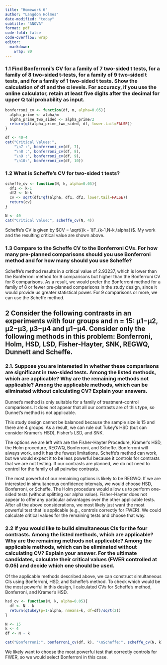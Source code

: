 ```yaml
---
title: "Homework 6"
author: "Langdon Holmes"
date-modified: "today"
subtitle: "ANOVA"
format: pdf
code-fold: false
code-overflow: wrap
editor: 
  markdown: 
    wrap: 80
---
```


### 1.1 Find Bonferroni’s CV for a family of 7 two-sided t tests, for a family of 8 two-sided t-tests, for a family of 9 two-sided t tests, and for a family of 1 two-sided t tests. Show the calculation of df and the α levels. For accuracy, if you use the online calculator, retain at least five digits after the decimal for upper Q tail probability as input.

```r
bonferroni_cv <- function(df, m, alpha=0.05){
  alpha_prime <- alpha/m
  alpha_prime_two_sided <- alpha_prime/2
  return(qt(alpha_prime_two_sided, df, lower.tail=FALSE))
}

df <- 40-4
cat("Critical Values:",
    "\n7 :", bonferroni_cv(df, 7),
    "\n8 :", bonferroni_cv(df, 8),
    "\n9 :", bonferroni_cv(df, 9),
    "\n10:", bonferroni_cv(df, 10))
```

### 1.2 What is Scheffe’s CV for two-sided t tests?

```r
scheffe_cv <- function(N, k, alpha=0.05){
  df1 <- k-1
  df2 <- N-k
  cv <- sqrt(df1*qf(alpha, df1, df2, lower.tail=FALSE))
  return(cv)
}

N <- 40
cat("Critical Value:", scheffe_cv(N, 4))
```

Scheffe's CV is given by $CV = \sqrt{(k - 1)F_{k-1,N-k,\alpha}}$. My work and the resulting critical value are shown above.

### 1.3  Compare to the Scheffe CV to the Bonferroni CVs. For how many pre-planned comparisons should you use Bonferroni method and for how many should you use Scheffe?


Scheffe's method results in a critical value of 2.93237, which is lower than the Bonferroni method for 9 comparisons but higher than the Bonferroni CV for 8 comparisons. As a result, we would prefer the Bonferroni method for a family of 8 or fewer pre-planned comparisons in the study design, since it would provide us greater statistical power. For 9 comparisons or more, we can use the Scheffe method.

## 2 Consider the following contrasts in an experiments with four groups and n = 15: µ1−µ2, µ2−µ3, µ3−µ4 and µ1−µ4. Consider only the following methods in this problem: Bonferroni, Holm, HSD, LSD, Fisher-Hayter, SNK, REGWQ, Dunnett and Scheffe.

### 2.1. Suppose you are interested in whether these comparisons are significant in two-sided tests. Among the listed methods, which are applicable? Why are the remaining methods not applicable? Among the applicable methods, which can be eliminated without calculating CV? Explain your answers.

Dunnet's method is only suitable for a family of treatment-control comparisons. It does not appear that all our contrasts are of this type, so Dunnet's method is not applicable.

This study design cannot be balanced because the sample size is 15 and there are 4 groups. As a result, we can rule out Tukey's HSD (but can consider Kramer's HSD), Fisher's LSD, and SNK.

The options we are left with are the Fisher-Hayter Procedure, Kramer's HSD, the Holm procedure, REGWQ, Bonferroni, and Scheffe. Bonferroni will always work, and it has the fewest limitations. Scheffe's method can work, but we would expect it to be less powerful because it controls for contrasts that we are not testing. If our contrasts are planned, we do not need to control for the family of all pairwise contrasts.

The most powerful of our remaining options is likely to be REGWQ. If we are interested in simultaneous confidence intervals, we would choose HSD, Bonferroni, or Scheffe. The Holm procedure would allow us to perform one-sided tests (without splitting our alpha value). Fisher-Hayter does not appear to offer any particular advantages over the other applicable tests. After all the above considerations, we most likely just want the most powerful test that is applicable (e.g., controls correctly for FWER). We could calculate critical values for the remaining tests and choose that way.

### 2.2 If you would like to build simultaneous CIs for the four contrasts. Among the listed methods, which are applicable? Why are the remaining methods not applicable? Among the applicable methods, which can be eliminated without calculating CV? Explain your answer. For the ultimate candidates, calculate their critical values (FWER controlled at 0.05) and decide which one should be used.

Of the applicable methods described above, we can construct simultaneous CIs using Bonferroni, HSD, and Scheffe's method. To check which would be the most powerful in this design, I calculated CVs for Scheffe's method, Bonferroni, and Kramer's HSD.

```r

hsd_cv <- function(N, k, alpha=0.05){
  df <- N - k
  return(qtukey(p=1-alpha, nmeans=k, df=df)/sqrt(2))
}

N <- 15
k <- 4
df <- N - k

cat("Bonferroni:", bonferroni_cv(df, k), "\nScheffe:", scheffe_cv(N, k), "\nHSD:", hsd_cv(N, k))

```

We likely want to choose the most powerful test that correctly controls for FWER, so we would select Bonferroni in this case.

